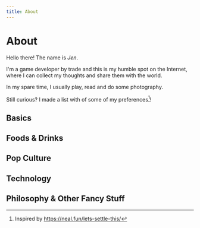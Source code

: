```yaml
---
title: About
---
```



# About

Hello there! The name is _Jen_.

I'm a game developer by trade and this is my humble spot on the Internet, where I can collect my thoughts and share them with the world.

In my spare time, I usually play, read and do some photography.

Still curious? I made a list with of some of my preferences[^1]!

## Basics

<VersusBar
  left="Po-TAY-to"
  right="Po-TAH-to"
  preference={Preference.OnlyLeft}
/>

<VersusBar left="Cold" right="Hot" preference={Preference.MostlyLeft} />

<VersusBar left="Dogs" right="Cats" preference={Preference.MostlyRight} />

<VersusBar left="Indoors" right="Outdoors" preference={Preference.MostlyLeft} />

<VersusBar left="Beach" right="Mountains" preference={Preference.MostlyRight} />

<VersusBar
  left="Early Bird"
  right="Night Owl"
  preference={Preference.MostlyRight}
/>

## Foods & Drinks

<VersusBar left="Pizza" right="Burger" preference={Preference.MostlyLeft} />

<VersusBar left="Coke" right="Pepsi" preference={Preference.OnlyLeft} />

<VersusBar left="Salty" right="Sweet" preference={Preference.MostlyRight} />

<VersusBar
  left="Vanilla"
  right="Chocolate"
  preference={Preference.MostlyLeft}
/>

## Pop Culture

<VersusBar left="Sci-Fi" right="Fantasy" preference={Preference.Same} />

<VersusBar
  left="Star Wars"
  right="Star Trek"
  preference={Preference.MostlyLeft}
/>

<VersusBar
  left="Rebel Alliance"
  right="Galactic Empire"
  preference={Preference.MostlyLeft}
/>

<VersusBar left="Kirk" right="Picard" preference={Preference.OnlyRight} />

<VersusBar left="DC" right="Marvel" preference={Preference.MostlyRight} />

<VersusBar left="Pokémon" right="Digimon" preference={Preference.OnlyLeft} />

<VersusBar
  left="Charmander"
  right="Bulbasaur"
  preference={Preference.MostlyRight}
/>

<VersusBar
  left="King Kong"
  right="Godzilla"
  preference={Preference.OnlyRight}
/>

<VersusBar
  left="Lord of the Rings"
  right="Harry Potter"
  preference={Preference.MostlyLeft}
/>

<VersusBar
  left="Cyberpunk"
  right="Steampunk"
  preference={Preference.MostlyLeft}
/>

## Technology

<VersusBar left="GIF" right="JIF" preference={Preference.OnlyLeft} />

<VersusBar left="Android" right="iOS" preference={Preference.MostlyLeft} />

<VersusBar left="Windows" right="Mac" preference={Preference.OnlyLeft} />

<VersusBar left="Firefox" right="Chrome" preference={Preference.MostlyRight} />

<VersusBar left="PC" right="Consoles" preference={Preference.Same} />

<VersusBar
  left="Light mode"
  right="Dark mode"
  preference={Preference.MostlyRight}
/>

<VersusBar left="Tabs" right="Spaces" preference={Preference.MostlyRight} />

## Philosophy & Other Fancy Stuff

<VersusBar left="Pragmatism" right="Idealism" preference={Preference.Same} />

<VersusBar left="Lawful" right="Chaotic" preference={Preference.Same} />

<VersusBar left="Good" right="Evil" preference={Preference.OnlyLeft} />

<VersusBar
  left="Tradition"
  right="Progress"
  preference={Preference.MostlyRight}
/>

<VersusBar left="Justice" right="Compassion" preference={Preference.Same} />

[^1]: Inspired by https://neal.fun/lets-settle-this/
